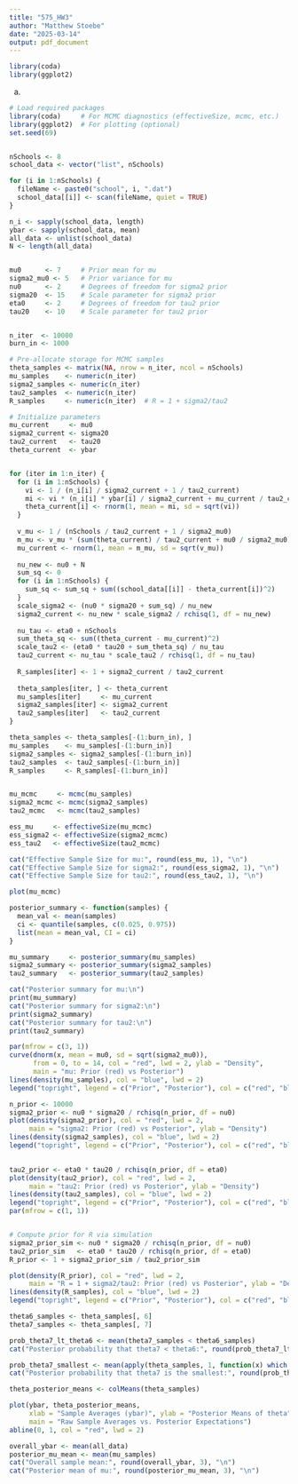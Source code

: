 ```yaml
---
title: "575_HW3"
author: "Matthew Stoebe"
date: "2025-03-14"
output: pdf_document
---
```


```r
library(coda)
library(ggplot2)
```


a.
```r
# Load required packages
library(coda)     # For MCMC diagnostics (effectiveSize, mcmc, etc.)
library(ggplot2)  # For plotting (optional)
set.seed(69)


nSchools <- 8
school_data <- vector("list", nSchools)

for (i in 1:nSchools) {
  fileName <- paste0("school", i, ".dat")
  school_data[[i]] <- scan(fileName, quiet = TRUE)
}

n_i <- sapply(school_data, length)
ybar <- sapply(school_data, mean)
all_data <- unlist(school_data)
N <- length(all_data)


mu0      <- 7     # Prior mean for mu
sigma2_mu0 <- 5   # Prior variance for mu
nu0      <- 2     # Degrees of freedom for sigma2 prior
sigma20  <- 15    # Scale parameter for sigma2 prior
eta0     <- 2     # Degrees of freedom for tau2 prior
tau20    <- 10    # Scale parameter for tau2 prior


n_iter  <- 10000
burn_in <- 1000 

# Pre-allocate storage for MCMC samples
theta_samples <- matrix(NA, nrow = n_iter, ncol = nSchools)
mu_samples    <- numeric(n_iter)
sigma2_samples <- numeric(n_iter)
tau2_samples  <- numeric(n_iter)
R_samples     <- numeric(n_iter)  # R = 1 + sigma2/tau2

# Initialize parameters
mu_current     <- mu0
sigma2_current <- sigma20
tau2_current   <- tau20
theta_current  <- ybar


for (iter in 1:n_iter) {
  for (i in 1:nSchools) {
    vi <- 1 / (n_i[i] / sigma2_current + 1 / tau2_current)
    mi <- vi * (n_i[i] * ybar[i] / sigma2_current + mu_current / tau2_current)
    theta_current[i] <- rnorm(1, mean = mi, sd = sqrt(vi))
  }
  
  v_mu <- 1 / (nSchools / tau2_current + 1 / sigma2_mu0)
  m_mu <- v_mu * (sum(theta_current) / tau2_current + mu0 / sigma2_mu0)
  mu_current <- rnorm(1, mean = m_mu, sd = sqrt(v_mu))
  
  nu_new <- nu0 + N
  sum_sq <- 0
  for (i in 1:nSchools) {
    sum_sq <- sum_sq + sum((school_data[[i]] - theta_current[i])^2)
  }
  scale_sigma2 <- (nu0 * sigma20 + sum_sq) / nu_new
  sigma2_current <- nu_new * scale_sigma2 / rchisq(1, df = nu_new)
  
  nu_tau <- eta0 + nSchools
  sum_theta_sq <- sum((theta_current - mu_current)^2)
  scale_tau2 <- (eta0 * tau20 + sum_theta_sq) / nu_tau
  tau2_current <- nu_tau * scale_tau2 / rchisq(1, df = nu_tau)
  
  R_samples[iter] <- 1 + sigma2_current / tau2_current
  
  theta_samples[iter, ] <- theta_current
  mu_samples[iter]     <- mu_current
  sigma2_samples[iter] <- sigma2_current
  tau2_samples[iter]   <- tau2_current
}

theta_samples <- theta_samples[-(1:burn_in), ]
mu_samples    <- mu_samples[-(1:burn_in)]
sigma2_samples <- sigma2_samples[-(1:burn_in)]
tau2_samples  <- tau2_samples[-(1:burn_in)]
R_samples     <- R_samples[-(1:burn_in)]


mu_mcmc     <- mcmc(mu_samples)
sigma2_mcmc <- mcmc(sigma2_samples)
tau2_mcmc   <- mcmc(tau2_samples)

ess_mu     <- effectiveSize(mu_mcmc)
ess_sigma2 <- effectiveSize(sigma2_mcmc)
ess_tau2   <- effectiveSize(tau2_mcmc)

cat("Effective Sample Size for mu:", round(ess_mu, 1), "\n")
cat("Effective Sample Size for sigma2:", round(ess_sigma2, 1), "\n")
cat("Effective Sample Size for tau2:", round(ess_tau2, 1), "\n")

plot(mu_mcmc)

```

```r

posterior_summary <- function(samples) {
  mean_val <- mean(samples)
  ci <- quantile(samples, c(0.025, 0.975))
  list(mean = mean_val, CI = ci)
}

mu_summary     <- posterior_summary(mu_samples)
sigma2_summary <- posterior_summary(sigma2_samples)
tau2_summary   <- posterior_summary(tau2_samples)

cat("Posterior summary for mu:\n")
print(mu_summary)
cat("Posterior summary for sigma2:\n")
print(sigma2_summary)
cat("Posterior summary for tau2:\n")
print(tau2_summary)


```


```r
par(mfrow = c(3, 1))
curve(dnorm(x, mean = mu0, sd = sqrt(sigma2_mu0)), 
      from = 0, to = 14, col = "red", lwd = 2, ylab = "Density", 
      main = "mu: Prior (red) vs Posterior")
lines(density(mu_samples), col = "blue", lwd = 2)
legend("topright", legend = c("Prior", "Posterior"), col = c("red", "blue"), lwd = 2)

n_prior <- 10000
sigma2_prior <- nu0 * sigma20 / rchisq(n_prior, df = nu0)
plot(density(sigma2_prior), col = "red", lwd = 2, 
     main = "sigma2: Prior (red) vs Posterior", ylab = "Density")
lines(density(sigma2_samples), col = "blue", lwd = 2)
legend("topright", legend = c("Prior", "Posterior"), col = c("red", "blue"), lwd = 2)

 
tau2_prior <- eta0 * tau20 / rchisq(n_prior, df = eta0)
plot(density(tau2_prior), col = "red", lwd = 2, 
     main = "tau2: Prior (red) vs Posterior", ylab = "Density")
lines(density(tau2_samples), col = "blue", lwd = 2)
legend("topright", legend = c("Prior", "Posterior"), col = c("red", "blue"), lwd = 2)
par(mfrow = c(1, 1))


# Compute prior for R via simulation
sigma2_prior_sim <- nu0 * sigma20 / rchisq(n_prior, df = nu0)
tau2_prior_sim   <- eta0 * tau20 / rchisq(n_prior, df = eta0)
R_prior <- 1 + sigma2_prior_sim / tau2_prior_sim

plot(density(R_prior), col = "red", lwd = 2, 
     main = "R = 1 + sigma2/tau2: Prior (red) vs Posterior", ylab = "Density")
lines(density(R_samples), col = "blue", lwd = 2)
legend("topright", legend = c("Prior", "Posterior"), col = c("red", "blue"), lwd = 2)
```

```r
theta6_samples <- theta_samples[, 6]
theta7_samples <- theta_samples[, 7]

prob_theta7_lt_theta6 <- mean(theta7_samples < theta6_samples)
cat("Posterior probability that theta7 < theta6:", round(prob_theta7_lt_theta6, 3), "\n")

prob_theta7_smallest <- mean(apply(theta_samples, 1, function(x) which.min(x) == 7))
cat("Posterior probability that theta7 is the smallest:", round(prob_theta7_smallest, 3), "\n")


```

```r
theta_posterior_means <- colMeans(theta_samples)

plot(ybar, theta_posterior_means, 
     xlab = "Sample Averages (ybar)", ylab = "Posterior Means of theta", 
     main = "Raw Sample Averages vs. Posterior Expectations")
abline(0, 1, col = "red", lwd = 2)

overall_ybar <- mean(all_data)
posterior_mu_mean <- mean(mu_samples)
cat("Overall sample mean:", round(overall_ybar, 3), "\n")
cat("Posterior mean of mu:", round(posterior_mu_mean, 3), "\n")


```
